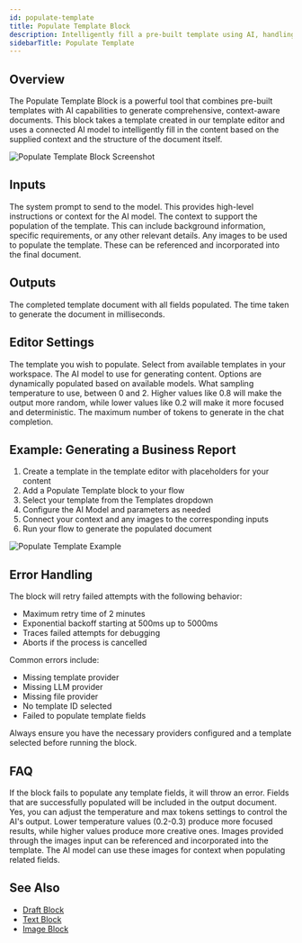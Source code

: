 ```yaml
---
id: populate-template
title: Populate Template Block
description: Intelligently fill a pre-built template using AI, handling various content types including text, tables, and images
sidebarTitle: Populate Template
---
```


## Overview

The Populate Template Block is a powerful tool that combines pre-built templates with AI capabilities to generate comprehensive, context-aware documents. This block takes a template created in our template editor and uses a connected AI model to intelligently fill in the content based on the supplied context and the structure of the document itself.

<Frame>
  <img src="/images/populate-template-block.png" alt="Populate Template Block Screenshot" />
</Frame>

## Inputs

<ParamField path="systemPrompt" type="string" optional>
  The system prompt to send to the model. This provides high-level instructions or context for the AI model.
</ParamField>

<ParamField path="context" type="string" required>
  The context to support the population of the template. This can include background information, specific requirements, or any other relevant details.
</ParamField>

<ParamField path="images" type="image[]" optional>
  Any images to be used to populate the template. These can be referenced and incorporated into the final document.
</ParamField>

## Outputs

<ResponseField name="document" type="file">
  The completed template document with all fields populated.
</ResponseField>

<ResponseField name="duration" type="number">
  The time taken to generate the document in milliseconds.
</ResponseField>

## Editor Settings

<ParamField path="templateId" type="dropdown">
  The template you wish to populate. Select from available templates in your workspace.
</ParamField>

<ParamField path="model" type="dropdown" customElement="LLMDropdown">
  The AI model to use for generating content. Options are dynamically populated based on available models.
</ParamField>

<ParamField path="temperature" type="number" default={0.3} min={0} max={2} step={0.1}>
  What sampling temperature to use, between 0 and 2. Higher values like 0.8 will make the output more random, while lower values like 0.2 will make it more focused and deterministic.
</ParamField>

<ParamField path="maxTokens" type="number" default={16384}>
  The maximum number of tokens to generate in the chat completion.
</ParamField>

## Example: Generating a Business Report

1. Create a template in the template editor with placeholders for your content
2. Add a Populate Template block to your flow
3. Select your template from the Templates dropdown
4. Configure the AI Model and parameters as needed
5. Connect your context and any images to the corresponding inputs
6. Run your flow to generate the populated document

<Frame>
  <img src="/images/populate-template-example.png" alt="Populate Template Example" />
</Frame>

## Error Handling

The block will retry failed attempts with the following behavior:
- Maximum retry time of 2 minutes
- Exponential backoff starting at 500ms up to 5000ms
- Traces failed attempts for debugging
- Aborts if the process is cancelled

Common errors include:
- Missing template provider
- Missing LLM provider
- Missing file provider
- No template ID selected
- Failed to populate template fields

<Warning>
  Always ensure you have the necessary providers configured and a template selected before running the block.
</Warning>

## FAQ

<AccordionGroup>
  <Accordion title="What happens if template fields can't be populated?">
    If the block fails to populate any template fields, it will throw an error. Fields that are successfully populated will be included in the output document.
  </Accordion>

  <Accordion title="Can I customize the AI model parameters?">
    Yes, you can adjust the temperature and max tokens settings to control the AI's output. Lower temperature values (0.2-0.3) produce more focused results, while higher values produce more creative ones.
  </Accordion>

  <Accordion title="How are images handled in templates?">
    Images provided through the images input can be referenced and incorporated into the template. The AI model can use these images for context when populating related fields.
  </Accordion>
</AccordionGroup>

## See Also

- [Draft Block](/block-reference/draft/draft)
- [Text Block](/block-reference/data/text)
- [Image Block](/block-reference/data/image)
